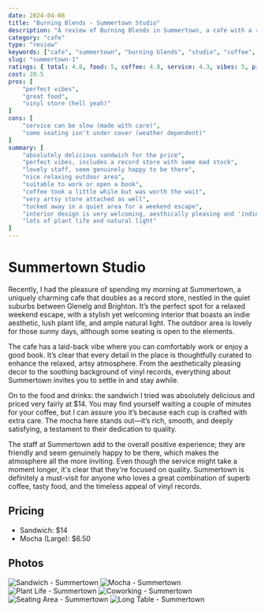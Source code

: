 ```yaml
---
date: 2024-04-08
title: "Burning Blends - Summertown Studio"
description: "A review of Burning Blends in Summertown, a cafe with a record store attached in the middle of the Glenelg-Brighton coast"
category: "cafe"
type: "review"
keywords: ["cafe", "summertown", "burning blends", "studio", "coffee", "food", "sandwich", "mocha", "vinyl", "record store", "indie", "artsy", "vibes"]
slug: "summertown-1"
ratings: { total: 4.8, food: 5, coffee: 4.8, service: 4.3, vibes: 5, pricing: 5 }
cost: 20.5
pros: [
	"perfect vibes",
	"great food",
	"vinyl store (hell yeah)"
]
cons: [
	"service can be slow (made with care)",
	"some seating isn't under cover (weather dependent)"
]
summary: [
	"absolutely delicious sandwich for the price",
	"perfect vibes, includes a record store with some mad stock",
	"lovely staff, seem genuinely happy to be there",
	"nice relaxing outdoor area",
	"suitable to work or open a book",
	"coffee took a little while but was worth the wait",
	"very artsy store attached as well",
	"tucked away in a quiet area for a weekend escape",
	"interior design is very welcoming, aesthically pleasing and 'indie'",
	"lots of plant life and natural light"
]
---
```

# Summertown Studio
Recently, I had the pleasure of spending my morning at Summertown, a uniquely charming cafe that doubles as a record store, nestled in the quiet suburbs between Glenelg and Brighton. It’s the perfect spot for a relaxed weekend escape, with a stylish yet welcoming interior that boasts an indie aesthetic, lush plant life, and ample natural light. The outdoor area is lovely for those sunny days, although some seating is open to the elements.

The cafe has a laid-back vibe where you can comfortably work or enjoy a good book. It’s clear that every detail in the place is thoughtfully curated to enhance the relaxed, artsy atmosphere. From the aesthetically pleasing decor to the soothing background of vinyl records, everything about Summertown invites you to settle in and stay awhile.

On to the food and drinks: the sandwich I tried was absolutely delicious and priced very fairly at $14. You may find yourself waiting a couple of minutes for your coffee, but I can assure you it’s because each cup is crafted with extra care. The mocha here stands out—it’s rich, smooth, and deeply satisfying, a testament to their dedication to quality.

The staff at Summertown add to the overall positive experience; they are friendly and seem genuinely happy to be there, which makes the atmosphere all the more inviting. Even though the service might take a moment longer, it's clear that they're focused on quality. Summertown is definitely a must-visit for anyone who loves a great combination of superb coffee, tasty food, and the timeless appeal of vinyl records.

## Pricing
- Sandwich: $14
- Mocha (Large): $6.50

## Photos
![Sandwich - Summertown](https://raw.githubusercontent.com/f0rbit/burning-blends/main/content/photos/cafe/summertown-11.jpg)
![Mocha - Summertown](https://raw.githubusercontent.com/f0rbit/burning-blends/main/content/photos/cafe/summertown-08.jpg)
![Plant Life - Summertown](https://raw.githubusercontent.com/f0rbit/burning-blends/main/content/photos/cafe/summertown-02.jpg)
![Coworking - Summertown](https://raw.githubusercontent.com/f0rbit/burning-blends/main/content/photos/cafe/summertown-03.jpg)
![Seating Area - Summertown](https://raw.githubusercontent.com/f0rbit/burning-blends/main/content/photos/cafe/summertown-04.jpg)
![Long Table - Summertown](https://raw.githubusercontent.com/f0rbit/burning-blends/main/content/photos/cafe/summertown-01.jpg)

